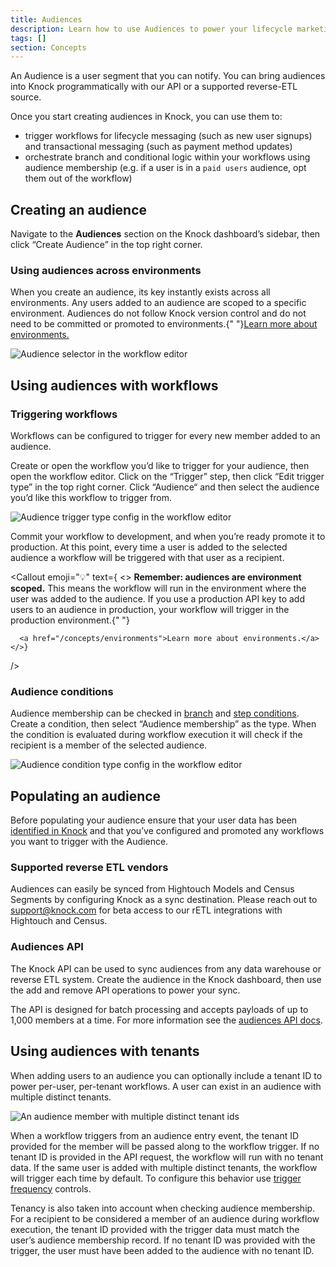 ```yaml
---
title: Audiences
description: Learn how to use Audiences to power your lifecycle marketing use cases.
tags: []
section: Concepts
---
```


An Audience is a user segment that you can notify. You can bring audiences into Knock programmatically with our API or a supported reverse-ETL source.

Once you start creating audiences in Knock, you can use them to:

- trigger workflows for lifecycle messaging (such as new user signups) and transactional messaging (such as payment method updates)
- orchestrate branch and conditional logic within your workflows using audience membership (e.g. if a user is in a `paid users` audience, opt them out of the workflow)

## Creating an audience

Navigate to the **Audiences** section on the Knock dashboard’s sidebar, then click “Create Audience” in the top right corner.

### Using audiences across environments

When you create an audience, its key instantly exists across all environments. Any users added to an audience are scoped to a specific environment. Audiences do not follow Knock version control and do not need to be committed or promoted to environments.{" "}<a href="/concepts/environments">Learn more about environments.</a>

<Image
  src="/images/concepts/audiences/workflow-editor-audience-selector.png"
  height={926}
  width={470}
  alt="Audience selector in the workflow editor"
  className="rounded-md border border-gray-200"
/>

## Using audiences with workflows

### Triggering workflows

Workflows can be configured to trigger for every new member added to an audience.

Create or open the workflow you’d like to trigger for your audience, then open the workflow editor. Click on the “Trigger” step, then click “Edit trigger type” in the top right corner. Click “Audience“ and then select the audience you’d like this workflow to trigger from.

<Image
  src="/images/concepts/audiences/audience-trigger-type-config.png"
  height={1846}
  width={1330}
  alt="Audience trigger type config in the workflow editor"
  className="rounded-md border border-gray-200"
/>

Commit your workflow to development, and when you’re ready promote it to production. At this point, every time a user is added to the selected audience a workflow will be triggered with that user as a recipient.

<Callout
  emoji="💡"
  text={
    <>
      <b>Remember: audiences are environment scoped.</b> This means the workflow will run in the environment where the user was added to the audience. If you use a production API key to add users to an audience in production, your workflow will trigger in the production environment.{" "}

      <a href="/concepts/environments">Learn more about environments.</a>
    </>}

/>

### Audience conditions

Audience membership can be checked in [branch](designing-workflows/branch-function#adding-conditions-to-branches) and [step conditions](/designing-workflows/step-conditions). Create a condition, then select “Audience membership” as the type. When the condition is evaluated during workflow execution it will check if the recipient is a member of the selected audience.

<Image
  src="/images/concepts/audiences/condition-config.png"
  alt="Audience condition type config in the workflow editor"
  width={854}
  height={572}
  className="rounded-md border border-gray-200"
/>

## Populating an audience

Before populating your audience ensure that your user data has been [identified in Knock](/managing-recipients/identifying-recipients) and that you’ve configured and promoted any workflows you want to trigger with the Audience.

### Supported reverse ETL vendors

Audiences can easily be synced from Hightouch Models and Census Segments by configuring Knock as a sync destination. Please reach out to support@knock.com for beta access to our rETL integrations with Hightouch and Census.

### Audiences API

The Knock API can be used to sync audiences from any data warehouse or reverse ETL system. Create the audience in the Knock dashboard, then use the add and remove API operations to power your sync.

The API is designed for batch processing and accepts payloads of up to 1,000 members at a time. For more information see the [audiences API docs](/reference#audiences).

## Using audiences with tenants

When adding users to an audience you can optionally include a tenant ID to power per-user, per-tenant workflows. A user can exist in an audience with multiple distinct tenants.

<Image
  src="/images/concepts/audiences/audience-member-with-multiple-tenant-ids.png"
  alt="An audience member with multiple distinct tenant ids"
  width={1710}
  height={550}
  className="rounded-md border border-gray-200"
/>

When a workflow triggers from an audience entry event, the tenant ID provided for the member will be passed along to the workflow trigger. If no tenant ID is provided in the API request, the workflow will run with no tenant data. If the same user is added with multiple distinct tenants, the workflow will trigger each time by default. To configure this behavior use [trigger frequency](/send-notifications/triggering-workflows#controlling-workflow-trigger-frequency) controls.

Tenancy is also taken into account when checking audience membership. For a recipient to be considered a member of an audience during workflow execution, the tenant ID provided with the trigger data must match the user’s audience membership record. If no tenant ID was provided with the trigger, the user must have been added to the audience with no tenant ID.
